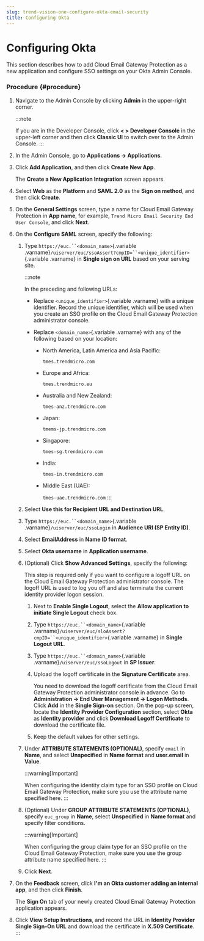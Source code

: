 ```yaml
---
slug: trend-vision-one-configure-okta-email-security
title: Configuring Okta
---
```

# Configuring Okta

This section describes how to add Cloud Email Gateway Protection as a new application and configure SSO settings on your Okta Admin Console.

### Procedure {#procedure}

1.  Navigate to the Admin Console by clicking **Admin** in the upper-right corner.

    :::note

    If you are in the Developer Console, click **\< \> Developer Console** in the upper-left corner and then click **Classic UI** to switch over to the Admin Console.
    :::

2.  In the Admin Console, go to **Applications → Applications**.

3.  Click **Add Application**, and then click **Create New App**.

    The **Create a New Application Integration** screen appears.

4.  Select **Web** as the **Platform** and **SAML 2.0** as the **Sign on method**, and then click **Create**.

5.  On the **General Settings** screen, type a name for Cloud Email Gateway Protection in **App name**, for example, `Trend Micro Email Security End User Console`, and click **Next**.

6.  On the **Configure SAML** screen, specify the following:

    1.  Type `https://euc.``<domain_name>`{.variable .varname}`/uiserver/euc/ssoAssert?cmpID=``<unique_identifier>`{.variable .varname} in **Single sign on URL** based on your serving site.

        :::note

        In the preceding and following URLs:

        - Replace `<unique_identifier>`{.variable .varname} with a unique identifier. Record the unique identifier, which will be used when you create an SSO profile on the Cloud Email Gateway Protection administrator console.

        - Replace `<domain_name>`{.variable .varname} with any of the following based on your location:

          - North America, Latin America and Asia Pacific:

            `tmes.trendmicro.com`

          - Europe and Africa:

            `tmes.trendmicro.eu`

          - Australia and New Zealand:

            `tmes-anz.trendmicro.com`

          - Japan:

            `tmems-jp.trendmicro.com`

          - Singapore:

            `tmes-sg.trendmicro.com`

          - India:

            `tmes-in.trendmicro.com`

          - Middle East (UAE):

            `tmes-uae.trendmicro.com`
        :::

    2.  Select **Use this for Recipient URL and Destination URL**.

    3.  Type `https://euc.``<domain_name>`{.variable .varname}`/uiserver/euc/ssoLogin` in **Audience URI (SP Entity ID)**.

    4.  Select **EmailAddress** in **Name ID format**.

    5.  Select **Okta username** in **Application username**.

    6.  (Optional) Click **Show Advanced Settings**, specify the following:

        This step is required only if you want to configure a logoff URL on the Cloud Email Gateway Protection administrator console. The logoff URL is used to log you off and also terminate the current identity provider logon session.

        1.  Next to **Enable Single Logout**, select the **Allow application to initiate Single Logout** check box.

        2.  Type `https://euc.``<domain_name>`{.variable .varname}`/uiserver/euc/sloAssert?cmpID=``<unique_identifier>`{.variable .varname} in **Single Logout URL**.

        3.  Type `https://euc.``<domain_name>`{.variable .varname}`/uiserver/euc/ssoLogout` in **SP Issuer**.

        4.  Upload the logoff certificate in the **Signature Certificate** area.

            You need to download the logoff certificate from the Cloud Email Gateway Protection administrator console in advance. Go to **Administration → End User Management → Logon Methods**. Click **Add** in the **Single Sign-on** section. On the pop-up screen, locate the **Identity Provider Configuration** section, select **Okta** as **Identity provider** and click **Download Logoff Certificate** to download the certificate file.

        5.  Keep the default values for other settings.

    7.  Under **ATTRIBUTE STATEMENTS (OPTIONAL)**, specify `email` in **Name**, and select **Unspecified** in **Name format** and **user.email** in **Value**.

        :::warning[Important]

        When configuring the identity claim type for an SSO profile on Cloud Email Gateway Protection, make sure you use the attribute name specified here.
        :::

    8.  (Optional) Under **GROUP ATTRIBUTE STATEMENTS (OPTIONAL)**, specify `euc_group` in **Name**, select **Unspecified** in **Name format** and specify filter conditions.

        :::warning[Important]

        When configuring the group claim type for an SSO profile on the Cloud Email Gateway Protection, make sure you use the group attribute name specified here.
        :::

    9.  Click **Next**.

7.  On the **Feedback** screen, click **I'm an Okta customer adding an internal app**, and then click **Finish**.

    The **Sign On** tab of your newly created Cloud Email Gateway Protection application appears.

8.  Click **View Setup Instructions**, and record the URL in **Identity Provider Single Sign-On URL** and download the certificate in **X.509 Certificate**.
:::
